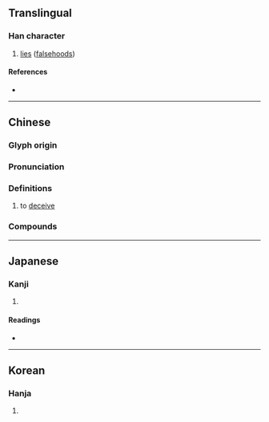 {{character info}}
==Translingual==

===Han character===
{{Han char|rn=9|rad=人|as=06|sn=8|four=27240|canj=OHBY|ids=⿰亻舟}}

# [[lie]]s ([[falsehood]]s)

====References====
* {{Han ref|kx=0102.170|dkj=00606|dj=0217.010|hdz=10149.110|uh=4F9C|ud=20380|bh=CBC5|bd=52165}}

----

==Chinese==
{{zh-forms}}

===Glyph origin===
{{Han etym}}

===Pronunciation===
{{zh-pron
|m=zhōu
|c=zau1
|mc=y
|oc=y
|ma=
|cat=v
}}

===Definitions===
{{zh-hanzi}}

# {{lb|zh|literary}} to [[deceive]]

===Compounds===
{{zh-der|侜張}}

----

==Japanese==

===Kanji===
{{ja-kanji|grade=|rs=人06}}

# {{rfdef|ja|sort=人06}}

====Readings====
* {{ja-readings|on=ちゅう,ちゅ|kun=お.おいかくす,いつわる}}

----

==Korean==

===Hanja===
{{ko-hanja|hangeul=주|rv=ju|mr=chu}}

# {{rfdef|ko|sort=人06}}